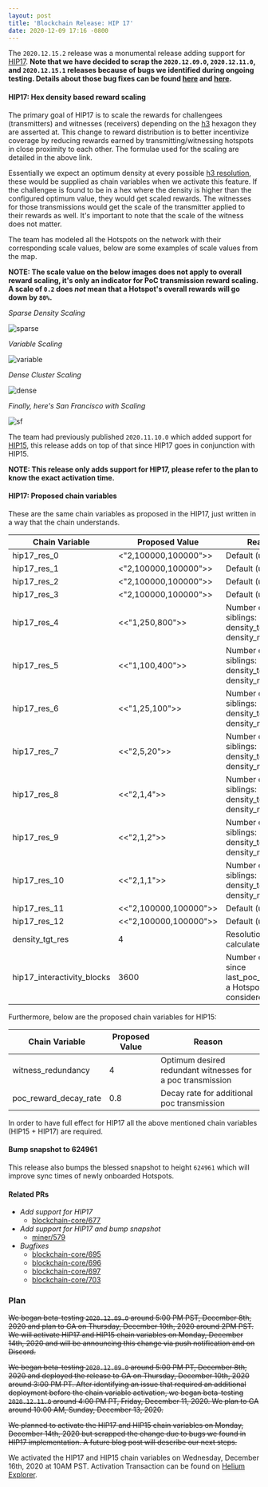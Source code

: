 ```yaml
---
layout: post
title: 'Blockchain Release: HIP 17'
date: 2020-12-09 17:16 -0800
---
```


The `2020.12.15.2` release was a monumental release adding support for
[HIP17](https://github.com/helium/HIP/blob/master/0017-hex-density-based-transmit-reward-scaling.md).
**Note that we have decided to scrap the `2020.12.09.0`, `2020.12.11.0`, and `2020.12.15.1` releases
because of bugs we identified during ongoing testing. Details about those bug fixes can be found
[here](https://engineering.helium.comhttps://docs.helium.com/blog/2020/12/14/blockchain-release-hip-17-bugfixes.html)
and
[here](https://engineering.helium.comhttps://docs.helium.com/blog/2020/12/15/blockchain-release-hip-17-additional-bugfixes.html).**

<!--truncate-->

#### HIP17: Hex density based reward scaling

The primary goal of HIP17 is to scale the rewards for challengees (transmitters) and witnesses
(receivers) depending on the [h3](https://h3geo.org/) hexagon they are asserted at. This change to
reward distribution is to better incentivize coverage by reducing rewards earned by
transmitting/witnessing hotspots in close proximity to each other. The formulae used for the scaling
are detailed in the above link.

Essentially we expect an optimum density at every possible
[h3 resolution](https://h3geo.org/docs/core-library/restable), these would be supplied as chain
variables when we activate this feature. If the challengee is found to be in a hex where the density
is higher than the configured optimum value, they would get scaled rewards. The witnesses for those
transmissions would get the scale of the transmitter applied to their rewards as well. It's
important to note that the scale of the witness does not matter.

The team has modeled all the Hotspots on the network with their corresponding scale values, below
are some examples of scale values from the map.

**NOTE: The scale value on the below images does not apply to overall reward scaling, it's only an
indicator for PoC transmission reward scaling. A scale of `0.2` does _not_ mean that a Hotspot's
overall rewards will go down by `80%`.**

_Sparse Density Scaling_

![sparse](./sparse.png)

_Variable Scaling_

![variable](./variable.png)

_Dense Cluster Scaling_

![dense](./dense.png)

_Finally, here's San Francisco with Scaling_

![sf](./sf.png)

The team had previously published `2020.11.10.0` which added support for
[HIP15](https://github.com/helium/HIP/blob/master/0015-beaconing-rewards.md), this release adds on
top of that since HIP17 goes in conjunction with HIP15.

**NOTE: This release only adds support for HIP17, please refer to the plan to know the exact
activation time.**

#### HIP17: Proposed chain variables

These are the same chain variables as proposed in the HIP17, just written in a way that the chain
understands.

| Chain Variable             | Proposed Value        | Reason                                                                   |
| -------------------------- | --------------------- | ------------------------------------------------------------------------ |
| hip17_res_0                | <"2,100000,100000">>  | Default (unused)                                                         |
| hip17_res_1                | <"2,100000,100000">>  | Default (unused)                                                         |
| hip17_res_2                | <"2,100000,100000">>  | Default (unused)                                                         |
| hip17_res_3                | <"2,100000,100000">>  | Default (unused)                                                         |
| hip17_res_4                | <<"1,250,800">>       | Number of siblings: 1, density_tgt: 250, density_max: 800                |
| hip17_res_5                | <<"1,100,400">>       | Number of siblings: 1, density_tgt: 100, density_max: 400                |
| hip17_res_6                | <<"1,25,100">>        | Number of siblings: 1, density_tgt: 25, density_max: 100                 |
| hip17_res_7                | <<"2,5,20">>          | Number of siblings: 2, density_tgt: 5, density_max: 20                   |
| hip17_res_8                | <<"2,1,4">>           | Number of siblings: 2, density_tgt: 1, density_max: 4                    |
| hip17_res_9                | <<"2,1,2">>           | Number of siblings: 2, density_tgt: 1, density_max: 2                    |
| hip17_res_10               | <<"2,1,1">>           | Number of siblings: 2, density_tgt: 1, density_max: 1                    |
| hip17_res_11               | <<"2,100000,100000">> | Default (unused)                                                         |
| hip17_res_12               | <<"2,100000,100000">> | Default (unused)                                                         |
| density_tgt_res            | 4                     | Resolution to calculate density                                          |
| hip17_interactivity_blocks | 3600                  | Number of blocks since last_poc_challenge a Hotspot is considered active |

Furthermore, below are the proposed chain variables for HIP15:

| Chain Variable        | Proposed Value | Reason                                                     |
| --------------------- | -------------- | ---------------------------------------------------------- |
| witness_redundancy    | 4              | Optimum desired redundant witnesses for a poc transmission |
| poc_reward_decay_rate | 0.8            | Decay rate for additional poc transmission                 |

In order to have full effect for HIP17 all the above mentioned chain variables (HIP15 + HIP17) are
required.

#### Bump snapshot to 624961

This release also bumps the blessed snapshot to height `624961` which will improve sync times of
newly onboarded Hotspots.

#### Related PRs

- _Add support for HIP17_
  - [blockchain-core/677](https://github.com/helium/blockchain-core/pull/677)
- _Add support for HIP17 and bump snapshot_
  - [miner/579](https://github.com/helium/miner/pull/579)
- _Bugfixes_
  - [blockchain-core/695](https://github.com/helium/blockchain-core/pull/695)
  - [blockchain-core/696](https://github.com/helium/blockchain-core/pull/696)
  - [blockchain-core/697](https://github.com/helium/blockchain-core/pull/697)
  - [blockchain-core/703](https://github.com/helium/blockchain-core/pull/703)

### Plan

~~We began beta-testing `2020.12.09.0` around 5:00 PM PST, December 8th, 2020 and plan to GA on
Thursday, December 10th, 2020 around 2PM PST. We will activate HIP17 and HIP15 chain variables on
Monday, December 14th, 2020 and will be announcing this change via push notification and on
Discord.~~

~~We began beta-testing `2020.12.09.0` around 5:00 PM PT, December 8th, 2020 and deployed the
release to GA on Thursday, December 10th, 2020 around 3:00 PM PT. After identifying an issue that
required an additional deployment before the chain variable activation, we began beta-testing
`2020.12.11.0` around 4:00 PM PT, Friday, December 11, 2020. We plan to GA around 10:00 AM, Sunday,
December 13, 2020.~~

~~We planned to activate the HIP17 and HIP15 chain variables on Monday, December 14th, 2020 but
scrapped the change due to bugs we found in HIP17 implementation. A future blog post will describe
our next steps.~~

We activated the HIP17 and HIP15 chain variables on Wednesday, December 16th, 2020 at 10AM PST.
Activation Transaction can be found on
[Helium Explorer](https://explorer.helium.com/txns/vnEqwbKtFfFxXgYI_9L5Th0LRVkpJlsX-sQzZTh2VwY).
